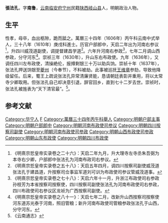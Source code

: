 {{明清人物信息框
| 姓名 = 張法孔
| 原名 =
| 圖片名稱= 
| 圖片大小 =
| 圖片說明 = 
| 最高職務 =四川左布政使
| 國家 = 大明 
| 爵位 =
| 籍貫 = [[云南|云南]][[宁州|宁州]]
| 族裔 = 
| 字號 = 字南鲁
| 諡號 =
| 出生日期 = 生年不详
| 出生地點 =
| 逝世日期 = 卒年不詳
| 逝世地點 =
| 墓葬 =
| 配偶 = 
| 親屬 = 
| 出身 =
* 萬曆三十四年丙午科舉人
* 萬曆三十八年庚戌科進士出身
| 經歷 =
| 著作 = 
}}
'''張法孔'''{{BD|？||？年||}}，字'''南鲁'''，[[云南|云南]][[临安府|临安府]][[宁州|宁州]]民籍[[陕西|陕西]][[岐山县|岐山县]]人，明朝政治人物。

==生平==
性孝，母卒，血出柩隙，跪而䑛之。萬曆三十四年（1606年）丙午科云南中式举人，三十八年（1610年）庚戌科進士。历官户部郎中，天启二年出为河南右参议<ref>《明熹宗悊皇帝实录卷之二十六》：天启二年九月，升大理寺左寺丞朱吾弼为本寺右少卿，户部郎中张法孔为河南布政司右参议。</ref>，升四川威茂道副使，调提督建昌学道<ref>《明熹宗悊皇帝实录卷之五十八》：天启五年四月，调四川按察司副使威茂道张法孔于建昌道，升按察司佥事监军道刘可训为布政使司参议管威茂道事。</ref>。六年升河南右参政<ref>《明熹宗悊皇帝实录卷之七十八》：天启六年十一月，升浙江布政使司右参政孙枝芳为本省按察司按察使，四川按察司副使张法孔为河南布政使司右参政，四川布政使司右参议区龙祯为广西按察司副使。</ref>，七年二月调山西参政，分守河东<ref>《明熹宗悊皇帝实录卷之八十一》：天启七年二月，改新升山西按察司按察使河东道苏光泰于河南，照旧管粮；新升河南布政使司管粮参政张法孔于山西，分守河东。</ref>。崇祯三年（1630年），升山东右布政使。九年（1636年），又调任四川左布政使，清操絶伦，报撙剩银三十万以助兵饷。崇祯十年（1637年），张法孔押送饷银至[[夔州|夔州]]（今奉节），不料被劫。此事被巡抚[[王维章|王维章]]参劾，导致他降级留任。后来，蜀王上疏说张法孔异常清廉贤能，恳请朝廷表彰并重用，将以太常寺少卿取用。但张法孔自己却决意引退，辞官回乡，直到七十二岁去世。崇祯时，张法孔被旌表为“天下清官最”。<ref>《云南通志》</ref>。

==参考文献==
{{reflist}}

{{萬曆三十八年庚戌科殿试金榜}}

{{Authority control}}

{{DEFAULTSORT:}}
[[Category:华宁人|Category:华宁人]]
[[Category:张姓|F]]
[[Category:萬曆三十四年丙午科舉人|Category:萬曆三十四年丙午科舉人]]
[[Category:明朝户部主事|Category:明朝户部主事]]
[[Category:明朝户部郎中|Category:明朝户部郎中]]
[[Category:明朝河南布政使司参议|Category:明朝河南布政使司参议]]
[[Category:明朝四川按察司副使|Category:明朝四川按察司副使]]
[[Category:明朝河南布政使司参政|Category:明朝河南布政使司参政]]
[[Category:明朝山西布政使司参政|Category:明朝山西布政使司参政]]
[[Category:明朝山东布政使|Category:明朝山东布政使]]
[[Category:明朝四川布政使|Category:明朝四川布政使]]